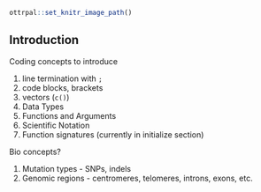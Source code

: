 ```r
ottrpal::set_knitr_image_path()
```

## Introduction

Coding concepts to introduce

1. line termination with `;`
2. code blocks, brackets
3. vectors (`c()`)
4. Data Types
5. Functions and Arguments
6. Scientific Notation
7. Function signatures (currently in initialize section)



Bio concepts? 

1. Mutation types - SNPs, indels
2. Genomic regions - centromeres, telomeres, introns, exons, etc. 